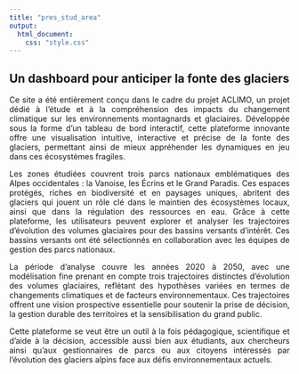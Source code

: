 ```yaml
---
title: "pres_stud_area"
output:
  html_document:
    css: "style.css"
---
```


<style>
  body {
    text-align: justify;
  }
</style>

## Un dashboard pour anticiper la fonte des glaciers

Ce site a été entièrement conçu dans le cadre du projet ACLIMO, un projet dédié à l'étude et à la compréhension des impacts du changement climatique sur les environnements montagnards et glaciaires. Développée sous la forme d'un tableau de bord interactif, cette plateforme innovante offre une visualisation intuitive, interactive et précise de la fonte des glaciers, permettant ainsi de mieux appréhender les dynamiques en jeu dans ces écosystèmes fragiles.

Les zones étudiées couvrent trois parcs nationaux emblématiques des Alpes occidentales : la Vanoise, les Écrins et le Grand Paradis. Ces espaces protégés, riches en biodiversité et en paysages uniques, abritent des glaciers qui jouent un rôle clé dans le maintien des écosystèmes locaux, ainsi que dans la régulation des ressources en eau. Grâce à cette plateforme, les utilisateurs peuvent explorer et analyser les trajectoires d'évolution des volumes glaciaires pour des bassins versants d'intérêt. Ces bassins versants ont été sélectionnés en collaboration avec les équipes de gestion des parcs nationaux.

La période d'analyse couvre les années 2020 à 2050, avec une modélisation fine prenant en compte trois trajectoires distinctes d'évolution des volumes glaciaires, reflétant des hypothèses variées en termes de changements climatiques et de facteurs environnementaux. Ces trajectoires offrent une vision prospective essentielle pour soutenir la prise de décision, la gestion durable des territoires et la sensibilisation du grand public.

Cette plateforme se veut être un outil à la fois pédagogique, scientifique et d'aide à la décision, accessible aussi bien aux étudiants, aux chercheurs ainsi qu'aux gestionnaires de parcs ou aux citoyens intéressés par l'évolution des glaciers alpins face aux défis environnementaux actuels.

